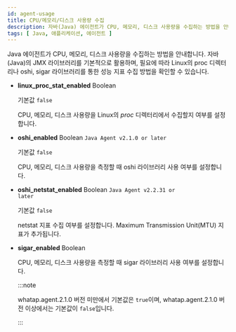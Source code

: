 ```yaml
---
id: agent-usage
title: CPU/메모리/디스크 사용량 수집
description: 자바(Java) 에이전트가 CPU, 메모리, 디스크 사용량을 수집하는 방법을 안내합니다. 자바(Java)의 JMX 라이브러리를 기본적으로 활용하며, 필요에 따라 Linux의 proc 디렉터리나 oshi, sigar 라이브러리를 통한 성능 지표 수집 방법을 확인할 수 있습니다.
tags: [ Java, 애플리케이션, 에이전트 ]
---
```


Java 에이전트가 CPU, 메모리, 디스크 사용량을 수집하는 방법을 안내합니다. 자바(Java)의 JMX 라이브러리를 기본적으로 활용하며, 필요에 따라 Linux의 proc 디렉터리나 oshi, sigar 라이브러리를 통한 성능 지표 수집 방법을 확인할 수 있습니다.

* **linux_proc_stat_enabled** <span class='type'>Boolean</span>

  기본값 `false`

  CPU, 메모리, 디스크 사용량을 Linux의 *proc* 디렉터리에서 수집할지 여부를 설정합니다.

* **oshi_enabled** <span class='type'>Boolean</span> <code class="my">Java Agent v2.1.0 or later</code>

  기본값 `false`

  CPU, 메모리, 디스크 사용량을 측정할 때 oshi 라이브러리 사용 여부를 설정합니다.

* **oshi_netstat_enabled** <span class='type'>Boolean</span> <code class="my">Java Agent v2.2.31 or later</code>

  기본값 `false`

  netstat 지표 수집 여부를 설정합니다. Maximum Transmission Unit(MTU) 지표가 추가됩니다.

* **sigar_enabled** <span class='type'>Boolean</span>

  CPU, 메모리, 디스크 사용량을 측정할 때 sigar 라이브러리 사용 여부를 설정합니다.

  :::note
  
  whatap.agent.2.1.0 버전 미만에서 기본값은 `true`이며, whatap.agent.2.1.0 버전 이상에서는 기본값이 `false`입니다.
  
  :::
